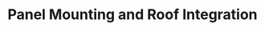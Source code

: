 ---
title: Panel Mounting and Roof Integration
description: "Expert panel mounting and roof integration services for solar energy systems. Ensure optimal performance and aesthetics with our professional installation."
icon: "@/assets/solar-house.webp"
featuredImage: "@/assets/flatroof.jpg"
parent: "solar"
---